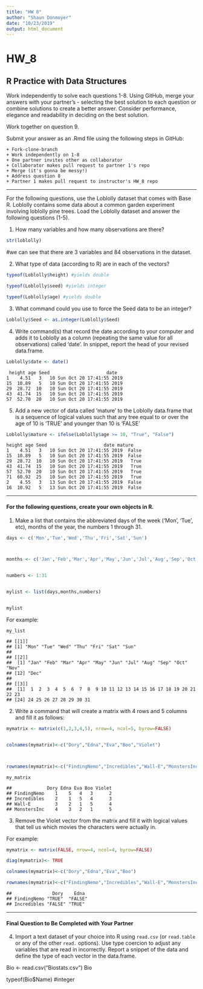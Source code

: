 ```yaml
---
title: "HW 8"
author: "Shaun Donmoyer"
date: "10/23/2019"
output: html_document
---
```

# HW_8
## R Practice with Data Structures

Work independently to solve each questions 1-8. Using GitHub, merge your answers with your partner's - selecting the best solution to each question or combine solutions to create a better answer.  Consider performance, elegance and readability in deciding on the best solution.

Work together on question 9.

Submit your answer as an .Rmd file using the following steps in GitHub:  

    + Fork-clone-branch 
    + Work independently on 1-8  
    + One partner invites other as collaborator  
    + Collaborator makes pull request to partner 1's repo  
    + Merge (it's gonna be messy!)  
    + Address question 8 
    + Partner 1 makes pull request to instructor's HW_8 repo  

***
For the following questions, use the Loblolly dataset that comes with Base R. Loblolly contains some data about a common garden experiment involving loblolly pine trees. Load the Loblolly dataset and answer the following questions (1-5).

1.  How many variables and how many observations are there?
``` r
str(loblolly)
```


#we can see that there are 3 variables and 84 observations in the dataset.

2.  What type of data (according to R) are in each of the vectors?

``` r
typeof(Loblolly$height) #yields double
```

``` r
typeof(Loblolly$seed) #yields integer
```

```r
typeof(Loblolly$age) #yields double
```

3.  What command could you use to force the Seed data to be an integer?
``` r
Loblolly$Seed <- as.integer(Loblolly$Seed)
```

4.  Write command(s) that record the date according to your computer and
    adds it to Loblolly as a column (repeating the same value for all
    observations) called ‘date’. In snippet, report the head of your
    revised data.frame.
``` r
Loblolly$date <- date()
```

```
 height age Seed                     date 
1    4.51   3   10 Sun Oct 20 17:41:55 2019  
15  10.89   5   10 Sun Oct 20 17:41:55 2019  
29  28.72  10   10 Sun Oct 20 17:41:55 2019   
43  41.74  15   10 Sun Oct 20 17:41:55 2019   
57  52.70  20   10 Sun Oct 20 17:41:55 2019   
```


5.  Add a new vector of data called ‘mature’ to the Loblolly data.frame
    that is a sequence of logical values such that any tree equal to or
    over the age of 10 is ‘TRUE’ and younger than 10 is ‘FALSE’
```r
Loblolly$mature <- ifelse(Loblolly$age >= 10, "True", "False")
```

```
height age Seed                     date mature
1    4.51   3   10 Sun Oct 20 17:41:55 2019  False
15  10.89   5   10 Sun Oct 20 17:41:55 2019  False
29  28.72  10   10 Sun Oct 20 17:41:55 2019   True
43  41.74  15   10 Sun Oct 20 17:41:55 2019   True
57  52.70  20   10 Sun Oct 20 17:41:55 2019   True
71  60.92  25   10 Sun Oct 20 17:41:55 2019   True
2    4.55   3   13 Sun Oct 20 17:41:55 2019  False
16  10.92   5   13 Sun Oct 20 17:41:55 2019  False
```

------------------------------------------------------------------------
#### For the following questions, create your own objects in R.

1.  Make a list that contains the abbreviated days of the week (‘Mon’,
    ‘Tue’, etc), months of the year, the numbers 1 through 31.

```r
days <- c('Mon','Tue','Wed','Thu','Fri','Sat','Sun')



months <- c('Jan','Feb','Mar','Apr','May','Jun','Jul','Aug','Sep','Oct','Nov','Dec')


numbers <- 1:31


mylist <- list(days,months,numbers)


mylist
```    

For example:

    my_list

    ## [[1]]
    ## [1] "Mon" "Tue" "Wed" "Thu" "Fri" "Sat" "Sun"
    ## 
    ## [[2]]
    ##  [1] "Jan" "Feb" "Mar" "Apr" "May" "Jun" "Jul" "Aug" "Sep" "Oct" "Nov"
    ## [12] "Dec"
    ## 
    ## [[3]]
    ##  [1]  1  2  3  4  5  6  7  8  9 10 11 12 13 14 15 16 17 18 19 20 21 22 23
    ## [24] 24 25 26 27 28 29 30 31

2.  Write a command that will create a matrix with 4 rows and 5 columns
    and fill it as follows:
```r
mymatrix <- matrix(c(1,2,3,4,5), nrow=4, ncol=5, byrow=FALSE) 


colnames(mymatrix)<-c("Dory","Edna","Eva","Boo","Violet")



rownames(mymatrix)<-c("FindingNemo","Incredibles","Wall-E","MonstersInc")
```


<!-- -->

    my_matrix

    ##             Dory Edna Eva Boo Violet
    ## FindingNemo    1    5   4   3      2
    ## Incredibles    2    1   5   4      3
    ## Wall-E         3    2   1   5      4
    ## MonstersInc    4    3   2   1      5

3. Remove the Violet vector from the matrix and fill it with logical values that tell us which movies the characters were actually in.

For example:
```r
mymatrix <- matrix(FALSE, nrow=4, ncol=4, byrow=FALSE)

diag(mymatrix)<- TRUE

colnames(mymatrix)<-c("Dory","Edna","Eva","Boo")

rownames(mymatrix)<-c("FindingNemo","Incredibles","Wall-E","MonstersInc")
```

<!-- -->

    ##               Dory    Edna   
    ## FindingNemo "TRUE"  "FALSE"
    ## Incredibles "FALSE" "TRUE"
    
***
#### Final Question to Be Completed with Your Partner
4. Import a text dataset of your choice into R using `read.csv` (or `read.table` or any of the other `read.` options). Use type coercion to adjust any variables that are read in incorrectly.  Report a snippet of the data and define the type of each vector in the data.frame.

Bio <- read.csv("Biostats.csv")
Bio

typeof(Bio$Name) #integer



